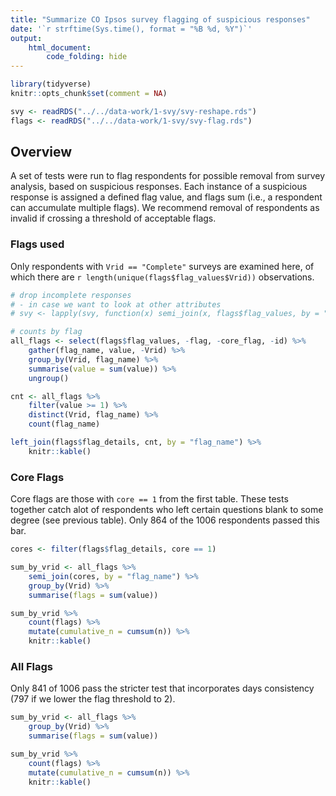 ---
title: "Summarize CO Ipsos survey flagging of suspicious responses"
date: '`r strftime(Sys.time(), format = "%B %d, %Y")`'
output: 
    html_document:
        code_folding: hide
---

```{r setup, message=FALSE}
library(tidyverse)
knitr::opts_chunk$set(comment = NA)
```

```{r}
svy <- readRDS("../../data-work/1-svy/svy-reshape.rds")
flags <- readRDS("../../data-work/1-svy/svy-flag.rds")
```

## Overview

A set of tests were run to flag respondents for possible removal from survey analysis, based on suspicious responses. Each instance of a suspicious response is assigned a defined flag value, and flags sum (i.e., a respondent can accumulate multiple flags). We recommend removal of respondents as invalid if crossing a threshold of acceptable flags.

### Flags used

Only respondents with `Vrid == "Complete"` surveys are examined here, of which there are `r length(unique(flags$flag_values$Vrid))` observations.

```{r}
# drop incomplete responses
# - in case we want to look at other attributes
# svy <- lapply(svy, function(x) semi_join(x, flags$flag_values, by = "Vrid"))

# counts by flag
all_flags <- select(flags$flag_values, -flag, -core_flag, -id) %>% 
    gather(flag_name, value, -Vrid) %>%
    group_by(Vrid, flag_name) %>%
    summarise(value = sum(value)) %>%
    ungroup()

cnt <- all_flags %>%
    filter(value >= 1) %>%
    distinct(Vrid, flag_name) %>%
    count(flag_name)

left_join(flags$flag_details, cnt, by = "flag_name") %>%
    knitr::kable()
```

### Core Flags

Core flags are those with `core == 1` from the first table. These tests together catch alot of respondents who left certain questions blank to some degree (see previous table). Only 864 of the 1006 respondents passed this bar.

```{r}
cores <- filter(flags$flag_details, core == 1)

sum_by_vrid <- all_flags %>%
    semi_join(cores, by = "flag_name") %>%
    group_by(Vrid) %>%
    summarise(flags = sum(value))

sum_by_vrid %>%
    count(flags) %>%
    mutate(cumulative_n = cumsum(n)) %>%
    knitr::kable()
```


### All Flags

Only 841 of 1006 pass the stricter test that incorporates days consistency (797 if we lower the flag threshold to 2).

```{r}
sum_by_vrid <- all_flags %>%
    group_by(Vrid) %>%
    summarise(flags = sum(value))

sum_by_vrid %>%
    count(flags) %>%
    mutate(cumulative_n = cumsum(n)) %>%
    knitr::kable()
```
